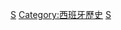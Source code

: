 {{Commonscat|Spain by year}}

[[Category:各年份各國|S]]
[[Category:西班牙歷史|Category:西班牙歷史]]
[[Category:依年份劃分的歐洲|S]]